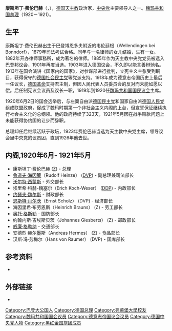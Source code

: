 {{Infobox Prime Minister
 | name=康斯坦丁·费伦巴赫
 | image=Bundesarchiv Bild 183-R18733, Konstantin Fehrenbach.jpg
 | order=[[德国总理|魏玛共和国总理]]
 | term_start    =1920年6月21日
 | term_end      =1921年5月10日
 | predecessor   =[[赫尔曼·穆勒|赫尔曼·穆勒]]
 | successor     =[[约瑟夫·魏尔斯|约瑟夫·魏尔斯]]
 | birth_date    ={{Birth date|1852|1|11|mf=y}}
 | birth_place   = [[巴登|巴登]][[博恩多夫|博恩多夫]]
 | death_date    ={{Death date and age|1926|3|26|1852|1|11|mf=y}}
 | death_place   = [[弗赖堡|弗赖堡]]
 | party=[[德国中央党|中央党]]
 | signature     = Constantin Fehrenbach signature.svg
}}
'''康斯坦丁·费伦巴赫'''（{{lang-de|Constantin Fehrenbach}}，{{bd|1852年|1月11日|1926年|3月26日}}），[[德国|德国]][[天主教|天主教]]政治家，[[德国中央党|中央党]]主要领导人之一。[[德国总理|魏玛共和国总理]]（1920－1921）。

==生平==
康斯坦丁·费伦巴赫出生于巴登博恩多夫附近的韦伦廷根（Wellendingen bei Bonndorf），1879年司法考试合格。同年与一名律师的女儿结婚，生有一女。1882年开办律师事務所，成为著名的律师。1885年作为天主教中央党党员被选入巴登邦议会，1901年再度当选。1903年进入德国议会，不久即以能言善辩驰名。1913年在国会演讲《国家内的国家》，对参谋部进行批判，立宪主义主张受到瞩目，获得保守的[[德国社会民主党|德国社会民主党]]等党派支持。1918年成为德意志帝国历史上最后一任议长，[[德国革命|德国革命]]支持君主制，但因人民代表人员委员会的反对而未能如愿以偿。后任制宪议会议员及议长一职，1919年到1920任[[魏玛共和国|魏玛共和国]][[魏玛国民议会|国民议会]]主席。

1920年6月2日的国会选举后，与左翼自由派[[德国民主党|德国民主党]]和国家自由派[[德国人民党|德国人民党]]组成联盟政府，促成了魏玛时期第一个非社会主义内阁的上台，但宣誓保证继续执行社会主义化的总纲领。他的政府持续了323天，1921年5月因在战争赔款问题上未能获得协约国的让步而辞职。

总理卸任后继续活跃于政坛，1923年费伦巴赫当选为天主教中央党主席，领导议会里中央党的议员团，直到1926年他去世。

==内阁,1920年6月- 1921年5月==
*康斯坦丁·费伦巴赫 ([[德国中央党|Z]]) - 总理
*[[鲁道夫·海因策|鲁道夫·海因策]]（Rudolf Heinze） ([[德国人民党|DVP]]) - 副总理兼司法部长
*[[沃尔特·西蒙斯|沃尔特·西蒙斯]] - 外交部长
*埃里希·科赫-魏塞尔（Erich Koch-Weser） ([[德国民主党|DDP]]) - 内政部长
*[[约瑟夫·魏尔斯|约瑟夫·魏尔斯]] - 财政部长
*[[恩斯特·肖尔茨|恩斯特·肖尔茨]]（Ernst Scholz） (DVP) - 经济部长
*海因里希·布劳恩斯（Heinrich Brauns） (Z) - 劳工部长
*[[奥托·格斯勒|奥托·格斯勒]] - 国防部长
*约翰内斯·吉埃斯贝茨（Johannes Giesberts） (Z) - 邮政部长
*[[威廉·格勒纳|威廉·格勒纳]] - 交通部长
*安德烈·赫尔墨斯（Andreas Hermes） (Z) - 食品部长
*汉斯·冯·劳梅尔（Hans von Raumer） (DVP) - 国库部长

==参考资料==
*{{1911}}

==外部链接==
{{Commons category|Constantin Fehrenbach}}
* {{PM20|FID=pe/005047}}

{{S-start}}
{{S-off}}
{{Succession box | before=[[赫尔曼·穆勒|赫尔曼·穆勒]] | title=[[德国总理|魏玛共和国总理]] | years=1920–1921 | after=[[约瑟夫·魏尔斯|约瑟夫·魏尔斯]]}}
{{S-end}}
{{德国总理}}

{{Authority control}}
{{DEFAULTSORT:Fehrenbach, Constantin}}
[[Category:巴登大公国人|Category:巴登大公国人]]
[[Category:德国总理|Category:德国总理]]
[[Category:弗萊堡大學校友|Category:弗萊堡大學校友]]
[[Category:魏玛共和国国会议员|Category:魏玛共和国国会议员]]
[[Category:德意志帝国议会议员|Category:德意志帝国议会议员]]
[[Category:德国中央党人物|Category:德国中央党人物]]
[[Category:黑红金国旗团成员|Category:黑红金国旗团成员]]